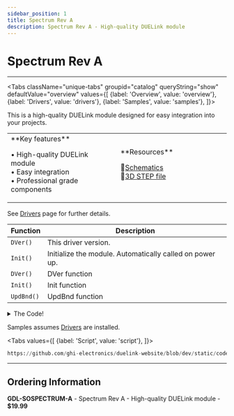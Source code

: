 ```yaml
---
sidebar_position: 1
title: Spectrum Rev A
description: Spectrum Rev A - High-quality DUELink module
---
```



# Spectrum Rev A

<ProductImageSelector 
  partNumber="sospectrum-a"
  productName="Spectrum Rev A"
/>

---

<Tabs className="unique-tabs" groupid="catalog" queryString="show" defaultValue="overview"
  values={[
    {label: 'Overview', value: 'overview'},
    {label: 'Drivers', value: 'drivers'},
    {label: 'Samples', value: 'samples'},
  ]}>

<TabItem value="overview">

This is a high-quality DUELink module designed for easy integration into your projects.

<table><td width='50%'>
**Key features**

• High-quality DUELink module<br/>
• Easy integration<br/>
• Professional grade components<br/>

</td><td width='50%'>
**Resources**
 
📄[Schematics](/sch/sospectrum-a.pdf)<br/>
🔩[3D STEP file](/3d/sospectrum-a.step)<br/>

</td></table>

</TabItem>

<TabItem value="drivers">

See [Drivers](../../engine/drivers) page for further details.

| Function | Description |
| --- | --- |
| `DVer()` | This driver version. |
| `Init()` | Initialize the module. Automatically called on power up. |
| `DVer()` | DVer function |
| `Init()` | Init function |
| `UpdBnd()` | UpdBnd function |

<details>
  <summary>The Code!</summary>

```py reference title="Spectrum Rev A Driver"
https://github.com/ghi-electronics/duelink-website/blob/dev/static/code/drivers/sound/spectrum.due
```

</details>

</TabItem>

<TabItem value="samples">

Samples assumes [Drivers](../../engine/drivers) are installed.

<Tabs
  values={[
    {label: 'Script', value: 'script'},
  ]}>

<TabItem value="script">

```py reference title="Script Sample"
https://github.com/ghi-electronics/duelink-website/blob/dev/static/code/samples/script/sound/spectrum.txt
```
</TabItem>

</Tabs>

</TabItem>

</Tabs>

---

## Ordering Information

**GDL-SOSPECTRUM-A** - Spectrum Rev A - High-quality DUELink module - **$19.99**
